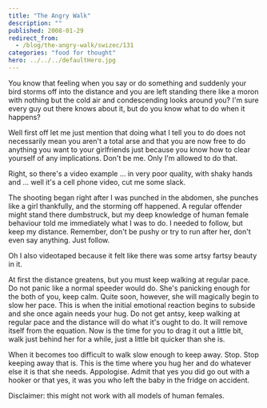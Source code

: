 ```yaml
---
title: "The Angry Walk"
description: ""
published: 2008-01-29
redirect_from:
  - /blog/the-angry-walk/swizec/131
categories: "food for thought"
hero: ../../../defaultHero.jpg
---
```


You know that feeling when you say or do something and suddenly your bird storms off into the distance and you are left standing there like a moron with nothing but the cold air and condescending looks around you? I'm sure every guy out there knows about it, but do you know what to do when it happens?

Well first off let me just mention that doing what I tell you to do does not necessarily mean you aren't a total arse and that you are now free to do anything you want to your girlfriends just because you know how to clear yourself of any implications. Don't be me. Only I'm allowed to do that.

Right, so there's a video example ... in very poor quality, with shaky hands and ... well it's a cell phone video, cut me some slack.

The shooting began right after I was punched in the abdomen, she punches like a girl thankfully, and the storming off happened. A regular offender might stand there dumbstruck, but my deep knowledge of human female behaviour told me immediately what I was to do. I needed to follow, but keep my distance. Remember, don't be pushy or try to run after her, don't even say anything. Just follow.

Oh I also videotaped because it felt like there was some artsy fartsy beauty in it.

At first the distance greatens, but you must keep walking at regular pace. Do not panic like a normal speeder would do. She's panicking enough for the both of you, keep calm. Quite soon, however, she will magically begin to slow her pace. This is when the initial emotional reaction begins to subside and she once again needs your hug. Do not get antsy, keep walking at regular pace and the distance will do what it's ought to do. It will remove itself from the equation. Now is the time for you to drag it out a little bit, walk just behind her for a while, just a little bit quicker than she is.

When it becomes too difficult to walk slow enough to keep away. Stop. Stop keeping away that is. This is the time where you hug her and do whatever else it is that she needs. Appologise. Admit that yes you did go out with a hooker or that yes, it was you who left the baby in the fridge on accident.

Disclaimer: this might not work with all models of human females.
